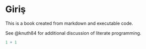 # Giriş

This is a book created from markdown and executable code.

See @knuth84 for additional discussion of literate programming.

```{r}
1 + 1
```
